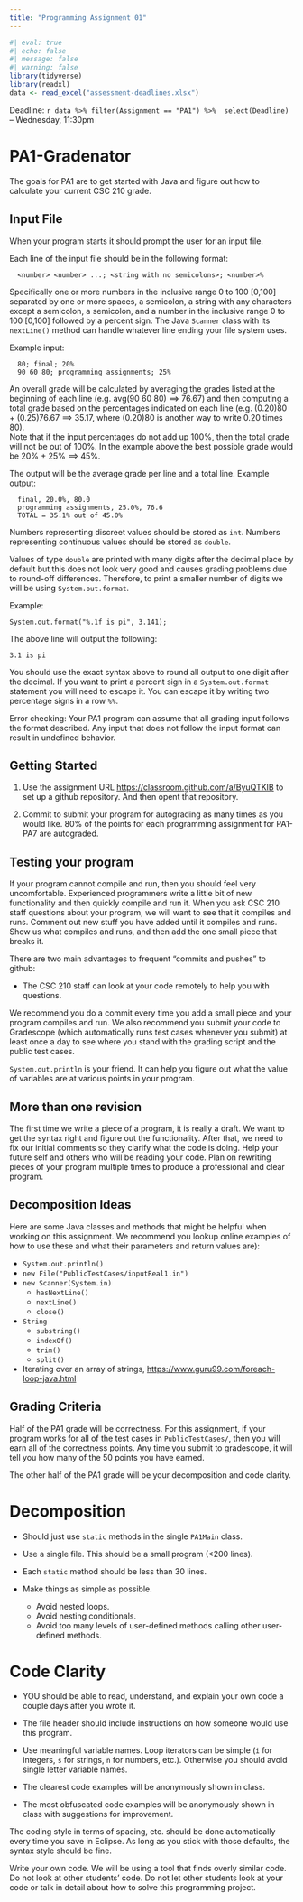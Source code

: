 ```yaml
---
title: "Programming Assignment 01"
---
```


```r
#| eval: true
#| echo: false
#| message: false
#| warning: false
library(tidyverse)
library(readxl)
data <- read_excel("assessment-deadlines.xlsx")
```


Deadline: `r data %>% filter(Assignment == "PA1") %>%  select(Deadline)` -- Wednesday, 11:30pm

# PA1-Gradenator

The goals for PA1 are to get started with Java and figure out how to 
calculate your current CSC 210 grade.

## Input File

When your program starts it should prompt the user for an input file. 

Each line of the input file should be in the following format:

```
  <number> <number> ...; <string with no semicolons>; <number>% 
```
  
Specifically one or more numbers in the inclusive range 0 to 100 [0,100] 
separated by one or more spaces, a semicolon,  a string with any characters 
except a semicolon, a semicolon, and a number in the inclusive range 0 to 100 
[0,100] followed by a percent sign. The Java `Scanner` class with its `nextLine()` 
method can handle whatever line ending your file system uses. 

Example input:

```
  80; final; 20%
  90 60 80; programming assignments; 25%
```

An overall grade will be calculated by averaging the grades listed at the beginning
of each line (e.g. avg(90 60 80) ==> 76.67) and then computing a total grade
based on the percentages indicated on each line (e.g. (0.20)80 + (0.25)76.67
==> 35.17, where (0.20)80 is another way to write 0.20 times 80).  
Note that if the input percentages do not add up 100%, then the
total grade will not be out of 100%. In the example above the best possible
grade would be 20% + 25% ==> 45%.

The output will be the average grade per line and a total line. Example
output:

```
  final, 20.0%, 80.0
  programming assignments, 25.0%, 76.6
  TOTAL = 35.1% out of 45.0%
```

Numbers representing discreet values should be stored as `int`. Numbers representing 
continuous values should be stored as `double`. 

Values of type `double` are printed with many digits after the decimal place by default 
but this does not look very good and causes grading problems due to round-off differences.
Therefore, to print a smaller number of digits we will be using `System.out.format`.

Example: 
```
System.out.format("%.1f is pi", 3.141);
```

The above line will output the following:
```
3.1 is pi
```
You should use the exact syntax above to round all output to one digit after the decimal. 
If you want to print a percent sign in a `System.out.format` statement you will need to escape it.
You can escape it by writing two percentage signs in a row `%%`. 

Error checking:
Your PA1 program can assume that all grading input follows the format described. Any input that 
does not follow the input format can result in undefined behavior.

## Getting Started

1. Use the assignment URL <https://classroom.github.com/a/ByuQTKIB> to set 
up a github repository.  And then opent that repository.

2. Commit to submit your program for autograding as many times as you would like.
   80% of the points for each programming assignment for PA1-PA7 are autograded.


## Testing your program

If your program cannot compile and run, then you should feel very
uncomfortable.  Experienced programmers write a little bit of new functionality
and then quickly compile and run it.  When you ask CSC 210 staff questions
about your program, we will want to see that it compiles and runs.  Comment
out new stuff you have added until it compiles and runs.  Show us what compiles 
and runs, and then add the one small piece that breaks it.

There are two main advantages to frequent "commits and pushes" to github:

 * The CSC 210 staff can look at your code remotely to help you with questions.

We recommend you do a commit every time you add a small piece and your
program compiles and run.  We also recommend you submit your code to Gradescope
(which automatically runs test cases whenever you submit) at least once 
a day to see where you stand with the grading script and the public
test cases.

`System.out.println` is your friend.  It can help you figure out what 
the value of variables are at various points in your program.


## More than one revision

The first time we write a piece of a program, it is really a draft.
We want to get the syntax right and figure out the functionality.
After that, we need to fix our initial comments so they clarify
what the code is doing.  Help your future self and others who
will be reading your code.  Plan on rewriting pieces of your
program multiple times to produce a professional and clear program.


## Decomposition Ideas

Here are some Java classes and methods that might be helpful when
working on this assignment.  We recommend you lookup online examples 
of how to use these and what their parameters and return values are):

* `System.out.println()`
* `new File("PublicTestCases/inputReal1.in")`
* `new Scanner(System.in)`
  * `hasNextLine()`
  * `nextLine()`
  * `close()`
* `String`
  * `substring()`
  * `indexOf()`
  * `trim()`
  * `split()`
* Iterating over an array of strings,
  <https://www.guru99.com/foreach-loop-java.html>


## Grading Criteria

Half of the PA1 grade will be correctness.  For this assignment, if your
program works for all of the test cases in `PublicTestCases/`, then you will
earn all of the correctness points.  Any time you submit to gradescope, it will
tell you how many of the 50 points you have earned.

The other half of the PA1 grade will be your decomposition and code clarity.

# Decomposition

* Should just use `static` methods in the single `PA1Main` class.

* Use a single file.  This should be a small program (<200 lines).

* Each `static` method should be less than 30 lines.

* Make things as simple as possible.

  * Avoid nested loops.
  * Avoid nesting conditionals.
  * Avoid too many levels of user-defined methods calling other
  user-defined methods.


# Code Clarity

* YOU should be able to read, understand, and explain your own code
a couple days after you wrote it.

* The file header should include instructions on how someone would
use this program.

* Use meaningful variable names.  Loop iterators can
be simple (`i` for integers, `s` for strings, `n` for numbers, etc.).
Otherwise you should avoid single letter variable names.

* The clearest code examples will be anonymously shown in class.

* The most obfuscated code examples will be anonymously shown in class
with suggestions for improvement.


The coding style in terms of spacing, etc. should be done automatically
every time you save in Eclipse.  As long as you stick with those defaults,
the syntax style should be fine.

Write your own code.  We will be using a tool that finds overly similar code.
Do not look at other students' code.  Do not let other students look at your code 
or talk in detail about how to solve this programming project. 
